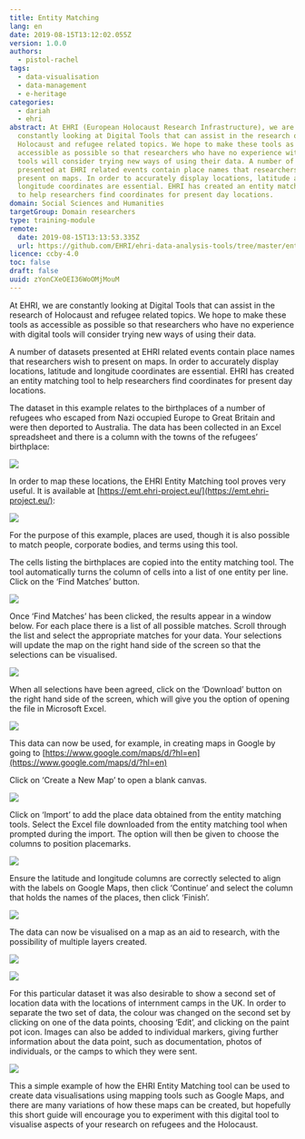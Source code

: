 ```yaml
---
title: Entity Matching
lang: en
date: 2019-08-15T13:12:02.055Z
version: 1.0.0
authors:
  - pistol-rachel
tags:
  - data-visualisation
  - data-management
  - e-heritage
categories:
  - dariah
  - ehri
abstract: At EHRI (European Holocaust Research Infrastructure), we are
  constantly looking at Digital Tools that can assist in the research of
  Holocaust and refugee related topics. We hope to make these tools as
  accessible as possible so that researchers who have no experience with digital
  tools will consider trying new ways of using their data. A number of datasets
  presented at EHRI related events contain place names that researchers wish to
  present on maps. In order to accurately display locations, latitude and
  longitude coordinates are essential. EHRI has created an entity matching tool
  to help researchers find coordinates for present day locations.
domain: Social Sciences and Humanities
targetGroup: Domain researchers
type: training-module
remote:
  date: 2019-08-15T13:13:53.335Z
  url: https://github.com/EHRI/ehri-data-analysis-tools/tree/master/entity-matching
licence: ccby-4.0
toc: false
draft: false
uuid: zYonCXeOEI36WoOMjMouM
---
```

At EHRI, we are constantly looking at Digital Tools that can assist in the research of Holocaust and refugee related topics. We hope to make these tools as accessible as possible so that researchers who have no experience with digital tools will consider trying new ways of using their data.

A number of datasets presented at EHRI related events contain place names that researchers wish to present on maps. In order to accurately display locations, latitude and longitude coordinates are essential. EHRI has created an entity matching tool to help researchers find coordinates for present day locations.

The dataset in this example relates to the birthplaces of a number of refugees who escaped from Nazi occupied Europe to Great Britain and were then deported to Australia. The data has been collected in an Excel spreadsheet and there is a column with the towns of the refugees’ birthplace:

[![](https://github.com/EHRI/ehri-data-analysis-tools/raw/master/entity-matching/media/image1.png)](https://github.com/EHRI/ehri-data-analysis-tools/blob/master/entity-matching/media/image1.png)

In order to map these locations, the EHRI Entity Matching tool proves very useful. It is available at [https://emt.ehri-project.eu/](https://emt.ehri-project.eu/):

[![](https://github.com/EHRI/ehri-data-analysis-tools/raw/master/entity-matching/media/image2.png)](https://github.com/EHRI/ehri-data-analysis-tools/blob/master/entity-matching/media/image2.png)

For the purpose of this example, places are used, though it is also possible to match people, corporate bodies, and terms using this tool.

The cells listing the birthplaces are copied into the entity matching tool. The tool automatically turns the column of cells into a list of one entity per line. Click on the ‘Find Matches’ button.

[![](https://github.com/EHRI/ehri-data-analysis-tools/raw/master/entity-matching/media/image3.png)](https://github.com/EHRI/ehri-data-analysis-tools/blob/master/entity-matching/media/image3.png)

Once ‘Find Matches’ has been clicked, the results appear in a window below. For each place there is a list of all possible matches. Scroll through the list and select the appropriate matches for your data. Your selections will update the map on the right hand side of the screen so that the selections can be visualised.

[![](https://github.com/EHRI/ehri-data-analysis-tools/raw/master/entity-matching/media/image4.png)](https://github.com/EHRI/ehri-data-analysis-tools/blob/master/entity-matching/media/image4.png)

When all selections have been agreed, click on the ‘Download’ button on the right hand side of the screen, which will give you the option of opening the file in Microsoft Excel.

[![](https://github.com/EHRI/ehri-data-analysis-tools/raw/master/entity-matching/media/image5.png)](https://github.com/EHRI/ehri-data-analysis-tools/blob/master/entity-matching/media/image5.png)

This data can now be used, for example, in creating maps in Google by going to [https://www.google.com/maps/d/?hl=en](https://www.google.com/maps/d/?hl=en)

Click on ‘Create a New Map’ to open a blank canvas.

[![](https://github.com/EHRI/ehri-data-analysis-tools/raw/master/entity-matching/media/image6.png)](https://github.com/EHRI/ehri-data-analysis-tools/blob/master/entity-matching/media/image6.png)

Click on ‘Import’ to add the place data obtained from the entity matching tools. Select the Excel file downloaded from the entity matching tool when prompted during the import. The option will then be given to choose the columns to position placemarks.

[![](https://github.com/EHRI/ehri-data-analysis-tools/raw/master/entity-matching/media/image7.png)](https://github.com/EHRI/ehri-data-analysis-tools/blob/master/entity-matching/media/image7.png)

Ensure the latitude and longitude columns are correctly selected to align with the labels on Google Maps, then click ‘Continue’ and select the column that holds the names of the places, then click ‘Finish’.

[![](https://github.com/EHRI/ehri-data-analysis-tools/raw/master/entity-matching/media/image8.png)](https://github.com/EHRI/ehri-data-analysis-tools/blob/master/entity-matching/media/image8.png)

The data can now be visualised on a map as an aid to research, with the possibility of multiple layers created.

[![](https://github.com/EHRI/ehri-data-analysis-tools/raw/master/entity-matching/media/image9.png)](https://github.com/EHRI/ehri-data-analysis-tools/blob/master/entity-matching/media/image9.png)

[![](https://github.com/EHRI/ehri-data-analysis-tools/raw/master/entity-matching/media/image10.png)](https://github.com/EHRI/ehri-data-analysis-tools/blob/master/entity-matching/media/image10.png)

For this particular dataset it was also desirable to show a second set of location data with the locations of internment camps in the UK. In order to separate the two set of data, the colour was changed on the second set by clicking on one of the data points, choosing ‘Edit’, and clicking on the paint pot icon. Images can also be added to individual markers, giving further information about the data point, such as documentation, photos of individuals, or the camps to which they were sent.

[![](https://github.com/EHRI/ehri-data-analysis-tools/raw/master/entity-matching/media/image11.png)](https://github.com/EHRI/ehri-data-analysis-tools/blob/master/entity-matching/media/image11.png)

This a simple example of how the EHRI Entity Matching tool can be used to create data visualisations using mapping tools such as Google Maps, and there are many variations of how these maps can be created, but hopefully this short guide will encourage you to experiment with this digital tool to visualise aspects of your research on refugees and the Holocaust.